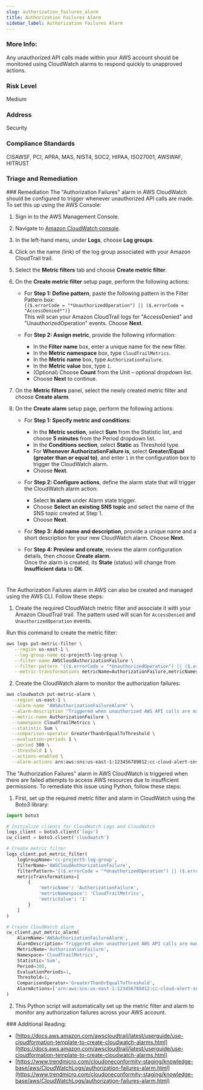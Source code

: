 ```yaml
---
slug: authorization_failures_alarm
title: Authorization Failures Alarm
sidebar_label: Authorization Failures Alarm
---
```


### More Info:

Any unauthorized API calls made within your AWS account should be monitored using CloudWatch alarms to respond quickly to unapproved actions.

### Risk Level

Medium

### Address

Security

### Compliance Standards

CISAWSF, PCI, APRA, MAS, NIST4, SOC2, HIPAA, ISO27001, AWSWAF, HITRUST

### Triage and Remediation

<Tabs>
<Tab title='Remediation'>
### Remediation

<AccordionGroup>
<Accordion title='Using Console' defaultOpen='true'>
The "Authorization Failures" alarm in AWS CloudWatch should be configured to trigger whenever unauthorized API calls are made. To set this up using the AWS Console:

1. Sign in to the AWS Management Console.

2. Navigate to [Amazon CloudWatch console](https://console.aws.amazon.com/cloudwatch/).

3. In the left-hand menu, under **Logs**, choose **Log groups**.

4. Click on the name (link) of the log group associated with your Amazon CloudTrail trail.

5. Select the **Metric filters** tab and choose **Create metric filter**.

6. On the **Create metric filter** setup page, perform the following actions:

   - For **Step 1: Define pattern**, paste the following pattern in the Filter Pattern box:  
     `{($.errorCode = "*UnauthorizedOperation") || ($.errorCode = "AccessDenied*")}`  
     This will scan your Amazon CloudTrail logs for "AccessDenied" and "UnauthorizedOperation" events. Choose **Next**.

   - For **Step 2: Assign metric**, provide the following information:
     - In the **Filter name** box, enter a unique name for the new filter.
     - In the **Metric namespace** box, type `CloudTrailMetrics`.
     - In the **Metric name** box, type `AuthorizationFailure`.
     - In the **Metric value** box, type `1`.
     - (Optional) Choose **Count** from the Unit – optional dropdown list.
     - Choose **Next** to continue.

7. On the **Metric filters** panel, select the newly created metric filter and choose **Create alarm**.

8. On the **Create alarm** setup page, perform the following actions:

   - For **Step 1: Specify metric and conditions**:

     - In the **Metric section**, select **Sum** from the Statistic list, and choose **5 minutes** from the Period dropdown list.
     - In the **Conditions section**, select **Static** as Threshold type.
     - For **Whenever AuthorizationFailure is**, select **Greater/Equal (greater than or equal to)**, and enter `1` in the configuration box to trigger the CloudWatch alarm.
     - Choose **Next**.

   - For **Step 2: Configure actions**, define the alarm state that will trigger the CloudWatch alarm action:

     - Select **In alarm** under Alarm state trigger.
     - Choose **Select an existing SNS topic** and select the name of the SNS topic created at Step 1.
     - Choose **Next**.

   - For **Step 3: Add name and description**, provide a unique name and a short description for your new CloudWatch alarm. Choose **Next**.

   - For **Step 4: Preview and create**, review the alarm configuration details, then choose **Create alarm**.  
     Once the alarm is created, its **State** (status) will change from **Insufficient data** to **OK**.

#

</Accordion>

<Accordion title='Using CLI'>
The Authorization Failures alarm in AWS can also be created and managed using the AWS CLI. Follow these steps:

1. Create the required CloudWatch metric filter and associate it with your Amazon CloudTrail trail. The pattern used will scan for `AccessDenied` and `UnauthorizedOperation` events.

Run this command to create the metric filter:

```bash
aws logs put-metric-filter \
   --region us-east-1 \
   --log-group-name cc-project5-log-group \
   --filter-name AWSCloudAuthorizationFailure \
   --filter-pattern '{($.errorCode = "*UnauthorizedOperation") || ($.errorCode = "AccessDenied*")}' \
   --metric-transformations metricName=AuthorizationFailure,metricNamespace=CloudTrailMetrics,metricValue=1
```

2. Create the CloudWatch alarm to monitor the authorization failures:

```bash
aws cloudwatch put-metric-alarm \
  --region us-east-1 \
  --alarm-name "AWSAuthorizationFailureAlarm" \
  --alarm-description "Triggered when unauthorized AWS API calls are made" \
  --metric-name AuthorizationFailure \
  --namespace CloudTrailMetrics \
  --statistic Sum \
  --comparison-operator GreaterThanOrEqualToThreshold \
  --evaluation-periods 1 \
  --period 300 \
  --threshold 1 \
  --actions-enabled \
  --alarm-actions arn:aws:sns:us-east-1:123456789012:cc-cloud-alert-sns-topic
```

</Accordion>

<Accordion title='Using Python'>
The "Authorization Failures" alarm in AWS CloudWatch is triggered when there are failed attempts to access AWS resources due to insufficient permissions. To remediate this issue using Python, follow these steps:

1. First, set up the required metric filter and alarm in CloudWatch using the Boto3 library:

```python
import boto3

# Initialize clients for CloudWatch Logs and CloudWatch
logs_client = boto3.client('logs')
cw_client = boto3.client('cloudwatch')

# Create metric filter
logs_client.put_metric_filter(
    logGroupName='cc-project5-log-group',
    filterName='AWSCloudAuthorizationFailure',
    filterPattern='{($.errorCode = "*UnauthorizedOperation") || ($.errorCode = "AccessDenied*")}',
    metricTransformations=[
        {
            'metricName': 'AuthorizationFailure',
            'metricNamespace': 'CloudTrailMetrics',
            'metricValue': '1'
        }
    ]
)

# Create CloudWatch alarm
cw_client.put_metric_alarm(
    AlarmName='AWSAuthorizationFailureAlarm',
    AlarmDescription='Triggered when unauthorized AWS API calls are made',
    MetricName='AuthorizationFailure',
    Namespace='CloudTrailMetrics',
    Statistic='Sum',
    Period=300,
    EvaluationPeriods=1,
    Threshold=1,
    ComparisonOperator='GreaterThanOrEqualToThreshold',
    AlarmActions=['arn:aws:sns:us-east-1:123456789012:cc-cloud-alert-sns-topic']
)
```

2. This Python script will automatically set up the metric filter and alarm to monitor any authorization failures across your AWS account.

</Accordion>

</AccordionGroup>
</Tab>
</Tabs>
### Additional Reading:

- [https://docs.aws.amazon.com/awscloudtrail/latest/userguide/use-cloudformation-template-to-create-cloudwatch-alarms.html](https://docs.aws.amazon.com/awscloudtrail/latest/userguide/use-cloudformation-template-to-create-cloudwatch-alarms.html)
- [https://www.trendmicro.com/cloudoneconformity-staging/knowledge-base/aws/CloudWatchLogs/authorization-failures-alarm.html](https://www.trendmicro.com/cloudoneconformity-staging/knowledge-base/aws/CloudWatchLogs/authorization-failures-alarm.html)
